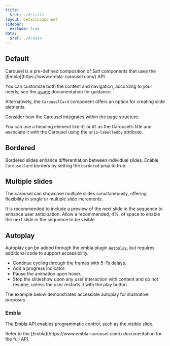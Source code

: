 ```yaml
---
title:
  $ref: ./#/title
layout: DetailComponent
sidebar:
  exclude: true
data:
  $ref: ./#/data
---
```


## Default

<Callout>
  Carousel is a pre-defined composition of Salt components that uses the
  [Embla](https://www.embla-carousel.com/) API.
</Callout>

You can customize both the content and navigation, according to your needs, see the [usage](./usage) documentation for guidance.

Alternatively, the `CarouselCard` component offers an option for creating slide elements.

<LivePreview componentName="carousel" exampleName="Card" />

<GuidanceCallout type="positive" customPillText="Best practices">
Consider how the Carousel integrates within the page structure.

You can use a heading element like `H1` or `H2` as the Carousel’s title and associate it with the Carousel using the `aria-labelledby` attribute.

</GuidanceCallout>

## Bordered

Bordered slides enhance differentiation between individual slides. Enable `CarouselCard` borders by setting the `bordered` prop to true.

<LivePreview componentName="carousel" exampleName="BorderedCard" />

## Multiple slides

The carousel can showcase multiple slides simultaneously, offering flexibility in single or multiple slide increments.

<GuidanceCallout type="positive" customPillText="Best practices">
  It is recommended to include a preview of the next slide in the sequence to
  enhance user anticipation. Allow a recommended, 4%, of space to enable the
  next slide in the sequence to be visible.
</GuidanceCallout>

<LivePreview componentName="carousel" exampleName="MultipleSlides" />

## Autoplay

Autoplay can be added through the embla plugin [`Autoplay`](https://www.embla-carousel.com/plugins/autoplay/), but requires additional code to support accessibility.

<GuidanceCallout type="positive" customPillText="Best practices">
  
- Continue cycling through the frames with 5–7s delays. 
- Add a progress indicator. 
- Pause the animation upon hover. 
- Stop the slideshow upon any user interaction with content and do not resume, unless the user restarts it with the play button.

</GuidanceCallout>

The example below demonstrates accessible autoplay for illustrative purposes.

<LivePreview componentName="carousel" exampleName="Autoplay" />

### Embla

The Embla API enables programmatic control, such as the visible slide.

<Callout>
  Refer to the [Embla](https://www.embla-carousel.com/) documentation for the
  full API.
</Callout>

<LivePreview componentName="carousel" exampleName="ControlledCarousel" />
<br />
